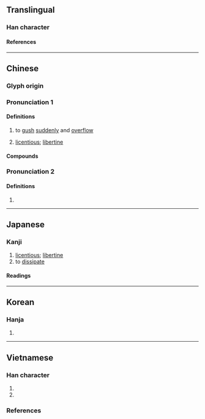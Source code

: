 {{character info/new}}
==Translingual==

===Han character===
{{Han char|rn=85|rad=水|as=05|sn=8|four=35130|canj=EHQO|ids=⿰氵失}}

====References====
{{Han ref|kx=0615.090|dkj=17271|dj=1009.070|hdz=31587.070|uh=6CC6}}

----

==Chinese==
{{zh-forms|alt=浂}}

===Glyph origin===
{{Han etym}}
{{Han compound|水|失|alt1=氵|c1=s|c2=p|t1=water|ls=psc}}

===Pronunciation 1===
{{zh-pron
|m=yì
|c=jat6
|mn=e̍k
|mc=1
|oc=y
|ma=
|cat=v,a
}}

====Definitions====
{{zh-hanzi}}

# {{lb|zh|of water}} to [[gush]] [[suddenly]] and [[overflow#Verb|overflow]]
# [[licentious]]; [[libertine]]
#: {{zh-syn|放蕩}}

====Compounds====
{{zh-der|驕奢淫泆}}

===Pronunciation 2===
{{zh-pron
|m=dié
|c=
|mn=tia̍t
|mc=2
|cat=v
}}

====Definitions====
{{zh-hanzi}}

# {{zh-only|泆蕩}}

----

==Japanese==

===Kanji===
{{ja-kanji|grade=|rs=水05}}

# [[licentious]]; [[libertine]]
# to [[dissipate]]

====Readings====
{{ja-readings
|goon=いち
|kanon=いつ
|kun=あふ-れる
}}

----

==Korean==

===Hanja===
{{ko-hanja/new|일}}

# {{defn|lang=ko|sort=水05}}

----

==Vietnamese==

===Han character===
{{vi-readings|rs=水05
|hanviet=dật-gdhn;bonet
|phienthiet=弋質 dặc chất
|nom=giạt-tdcndg;bonet;genibrel;taberd, dật-gdhn;bonet;genibrel, giặt-gdhn;genibrel;taberd, thét-tdcntd
}}

# {{Nom form of|giạt}}
# {{Nom form of|giặt|to [[wash]] [[clothes]] or [[fabric]]}}

===References===
<references/>